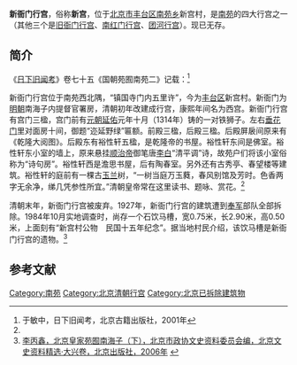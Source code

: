 {{Veil|time=2015-09-12T07:14:47+00:00}}
'''新衙门行宫'''，俗称'''新宫'''，位于[[北京市|北京市]][[丰台区|丰台区]][[南苑乡|南苑乡]]新宫村，是[[南苑|南苑]]的四大行宫之一（其他三个是[[旧衙门行宫|旧衙门行宫]]、[[南红门行宫|南红门行宫]]、[[团河行宫|团河行宫]]）。现已无存。

==简介==
《[[日下旧闻考|日下旧闻考]]》卷七十五《国朝苑囿南苑二》记载：<ref>于敏中，日下旧闻考，北京古籍出版社，2001年</ref>
{{HideH|《日下旧闻考》卷七十五《国朝苑囿南苑二》所载新衙门行宫}}
{{引用|
新衙门，宫门三楹，左右垂花门内对面房十间，前殿三楹，后殿五楹。（《南苑册》）臣等谨按：新衙门在镇国寺门内约五里许，建自前明。宫门前铁狮子二，上镌延佑元年十月制，元时旧物也。垂花门内对面房御题额曰：“迩延野绿”，东壁聨曰：“绿深草色轻风拂，红润花光宿雨晴。”西壁聨曰：“树鸟鸣春声渐畅，砌苔向日绿偏多。”后殿屏扆间恭绘圣容，擐甲据鞍。东间聨曰：“翠峰自写王家画，飞瀑常调雷氏琴。”西间额曰：“神游清旷”，聨曰：“披图自可寻山对，得句偏宜选壁题。”皆御书。

乾隆四年御制南苑新衙门行宫即事诗：南苑重来羽骑驰，离宫未御已经时。新诗消遣闲中兴，旧学商量静里知。花笑迎人夸得意，鸟吟为我话相思。留连不是耽风景，却惜年华暗转移。

乾隆二十八年御制新衙门行宫叠旧作韵诗：三处行宫两宿移，春风小试漫淹迟。无过武备示规意，（是来本欲以行围之度示诸回部，故启程之日，威令送驾而去，信宿还宫，即御经筵况，逮文华进讲时，昔往今来真迅矣。）民情物理慎思之。皥熙未致伊谁责，纵曰知难亦底为。

乾隆四十五年御制新衙门行宫作：衙门旧矣尚称新，明季于斯驻内臣。孰谓名当逊乎实，试看假乃胜其真。岁时聊以识庚子，诗句奚堪阅丙申。（丙申四月东巡奉圣母，曾驻此。题什宛在壁间，追忆不胜凄感。）此去[[清西陵|西陵]]叩七袠，来年庆典那由陈。

臣等谨按：新衙门行宫御制诗，谨绎有关纪述事实者，恭载卷内，余不备录。

后殿之东，裕性轩五楹，轩西为澹思书屋，后为陶春室。（《南苑册》）臣等谨按：裕性轩东间为佛室，聨曰：“经标窣堵云常护，心印牟尼月共圆。”西间聨曰：“即境试抽思汩汩，向荣且喜木欣欣。”轩东小室壁上恭悬世祖章皇帝御书唐[[李白|李白]]《清平调》诗，苑人因称为“诗句房”。古秀亭、澹思书屋、陶春室皆皇上御书。陶春室内聨曰：“明月松间照，清泉石上流。”

乾隆十一年御制裕性轩题壁：（南苑行宫内旧书室也）宿解读书乐，时复与静宜。幽轩构离宫，忆昔曽下帷。几清无俗氛，树古多乔枝。春风此驻跸，芸编一再披。鸟语如相诉，驹影不肯移。欲去重徘徊，长歌有所思。

乾隆十九年御制裕性轩咏玉兰诗：一树当庭万玉蕤，春风别馆及芳时。色香两字无余净，绨几凭叅性所宜。缋写春光得尔神，去年题句壁间新。（去岁来此，亦值花开。）较量含韵斋前树，清咏饶他两度春。（旧作有裕性轩，为含韵斋之句。含韵斋，[[圆明园|圆明园]]赏玉兰处也。）

乾隆二十八年御制裕性轩诗：几席有余清，春风暂驻旌。马嘶墙外革，翚焕屋间甍。稽古遥懐托，居今静趣生。玉兰犹未放，（庭中玉兰甚古，昔曾有诗小忆昔年情。）

乾隆四十一年御制题裕性轩诗：性近人生初，能率斯称道。是轩额裕性，命义诚云好。有余之谓裕，廓然祛急躁（叶）。虚受应物来，静守谢私扰。所见实如斯，全斯勉探讨。

隆二十八年御制古秀亭诗：度来十笏犹为少，纳以三千亦觉余。试凭绿窓静观物，应知此语信非虚。

乾隆二十八年御制澹思书屋诗：宁夸芝篆余钗脚，喜对芸编在案头。驰马射麞近豪放，澹思有藉此优游。

乾隆四十一年御制澹思书屋诗：少时恒此读芸编，思虑无分诚澹然。今日思艰那语澹，副名祗有别经年。

乾隆二十八年御制陶春室诗：春草绿侵阶，春禽入听谐。陶春自老屋，坐对始知佳。

乾隆四十一年御制陶春室诗：书斋清远尘，来驻仲之春。编简都依旧，柳桃已报新。因知化工妙，更切体元仁。搜骑平原待，偶为底事频。

臣等谨按：新衙门行宫暨裕性轩、古秀亭、澹思书屋、陶春室御制诗，谨绎有关纪述事实者，恭载卷内，余不备录。
}}
{{HideF}}

新衙门行宫位于南苑西北隅，“镇国寺门内五里许”，今为[[丰台区|丰台区]]新宫村。新衙门为[[明朝|明朝]]南海子内提督官署房，清朝初年改建成行宫，康熙年间名为西宫。新衙门行宫有宫门三楹，宫门前有[[元朝|元朝]][[延佑|延佑]]元年十月（1314年）铸的一对铁狮子。左右[[垂花门|垂花门]]里对面房十间，御题“迩延野绿”匾额。前殿三楹，后殿三楹。后殿屏扆间原来有《乾隆大阅图》。后殿东有裕性轩五楹，是乾隆帝的书屋。裕性轩东间是佛室。裕性轩东小室的墙上，原来悬挂[[顺治帝|顺治帝]]御笔唐[[李白|李白]]“清平调”诗，故苑户们将该小室俗称为“诗句房”。裕性轩西是澹思书屋，后有陶春室。另外还有古秀亭、春望楼等建筑。裕性轩的庭前有一棵古[[玉兰|玉兰]]树，“一树当庭万玉蕤，春风别馆及芳时。色香两字无余净，绨几凭参性所宜。”清朝皇帝常在这里读书、题咏、赏花。<ref name=lbx/>

清朝末年，新衙门行宫被废弃。1927年，新衙门行宫的建筑遭到[[奉军|奉军]]部队全部拆除。1984年10月实地调查时，尚存一个石饮马槽，宽0.75米，长2.90米，高0.50米，上面刻有“新宫村公物　民国十五年纪念”。据当地村民介绍，该饮马槽是新衙门行宫的遗物。<ref name=lbx>[http://zhengxie.bjdx.gov.cn/web/zx/wsjw/95252.htm 李丙鑫，北京皇家苑囿南海子（下），北京市政协文史资料委员会编，北京文史资料精选·大兴卷，北京出版社，2006年] {{webarchive|url=https://web.archive.org/web/20121230092902/http://zhengxie.bjdx.gov.cn/web/zx/wsjw/95252.htm |date=2012-12-30 }}</ref>

==参考文献==
{{reflist}}

[[Category:南苑|Category:南苑]]
[[Category:北京清朝行宫|Category:北京清朝行宫]]
[[Category:北京已拆除建筑物|Category:北京已拆除建筑物]]
